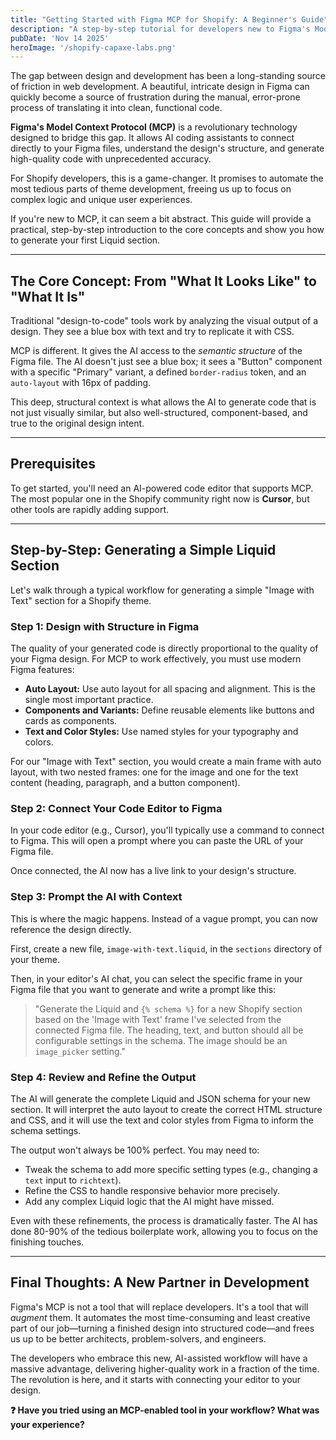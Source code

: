 ```yaml
---
title: "Getting Started with Figma MCP for Shopify: A Beginner's Guide"
description: "A step-by-step tutorial for developers new to Figma's Model Context Protocol (MCP), covering the core concepts and how to generate your first Liquid section from a Figma design."
pubDate: 'Nov 14 2025'
heroImage: '/shopify-capaxe-labs.png'
---
```


The gap between design and development has been a long-standing source of friction in web development. A beautiful, intricate design in Figma can quickly become a source of frustration during the manual, error-prone process of translating it into clean, functional code.

**Figma's Model Context Protocol (MCP)** is a revolutionary technology designed to bridge this gap. It allows AI coding assistants to connect directly to your Figma files, understand the design's structure, and generate high-quality code with unprecedented accuracy.

For Shopify developers, this is a game-changer. It promises to automate the most tedious parts of theme development, freeing us up to focus on complex logic and unique user experiences.

If you're new to MCP, it can seem a bit abstract. This guide will provide a practical, step-by-step introduction to the core concepts and show you how to generate your first Liquid section.

---

## **The Core Concept: From "What It Looks Like" to "What It Is"**

Traditional "design-to-code" tools work by analyzing the visual output of a design. They see a blue box with text and try to replicate it with CSS.

MCP is different. It gives the AI access to the *semantic structure* of the Figma file. The AI doesn't just see a blue box; it sees a "Button" component with a specific "Primary" variant, a defined `border-radius` token, and an `auto-layout` with 16px of padding.

This deep, structural context is what allows the AI to generate code that is not just visually similar, but also well-structured, component-based, and true to the original design intent.

---

## **Prerequisites**

To get started, you'll need an AI-powered code editor that supports MCP. The most popular one in the Shopify community right now is **Cursor**, but other tools are rapidly adding support.

---

## **Step-by-Step: Generating a Simple Liquid Section**

Let's walk through a typical workflow for generating a simple "Image with Text" section for a Shopify theme.

### **Step 1: Design with Structure in Figma**

The quality of your generated code is directly proportional to the quality of your Figma design. For MCP to work effectively, you must use modern Figma features:
-   **Auto Layout:** Use auto layout for all spacing and alignment. This is the single most important practice.
-   **Components and Variants:** Define reusable elements like buttons and cards as components.
-   **Text and Color Styles:** Use named styles for your typography and colors.

For our "Image with Text" section, you would create a main frame with auto layout, with two nested frames: one for the image and one for the text content (heading, paragraph, and a button component).

### **Step 2: Connect Your Code Editor to Figma**

In your code editor (e.g., Cursor), you'll typically use a command to connect to Figma. This will open a prompt where you can paste the URL of your Figma file.

Once connected, the AI now has a live link to your design's structure.

### **Step 3: Prompt the AI with Context**

This is where the magic happens. Instead of a vague prompt, you can now reference the design directly.

First, create a new file, `image-with-text.liquid`, in the `sections` directory of your theme.

Then, in your editor's AI chat, you can select the specific frame in your Figma file that you want to generate and write a prompt like this:

> "Generate the Liquid and `{% schema %}` for a new Shopify section based on the 'Image with Text' frame I've selected from the connected Figma file. The heading, text, and button should all be configurable settings in the schema. The image should be an `image_picker` setting."

### **Step 4: Review and Refine the Output**

The AI will generate the complete Liquid and JSON schema for your new section. It will interpret the auto layout to create the correct HTML structure and CSS, and it will use the text and color styles from Figma to inform the schema settings.

The output won't always be 100% perfect. You may need to:
-   Tweak the schema to add more specific setting types (e.g., changing a `text` input to `richtext`).
-   Refine the CSS to handle responsive behavior more precisely.
-   Add any complex Liquid logic that the AI might have missed.

Even with these refinements, the process is dramatically faster. The AI has done 80-90% of the tedious boilerplate work, allowing you to focus on the finishing touches.

---

## **Final Thoughts: A New Partner in Development**

Figma's MCP is not a tool that will replace developers. It's a tool that will *augment* them. It automates the most time-consuming and least creative part of our job—turning a finished design into structured code—and frees us up to be better architects, problem-solvers, and engineers.

The developers who embrace this new, AI-assisted workflow will have a massive advantage, delivering higher-quality work in a fraction of the time. The revolution is here, and it starts with connecting your editor to your design.

**❓ Have you tried using an MCP-enabled tool in your workflow? What was your experience?**